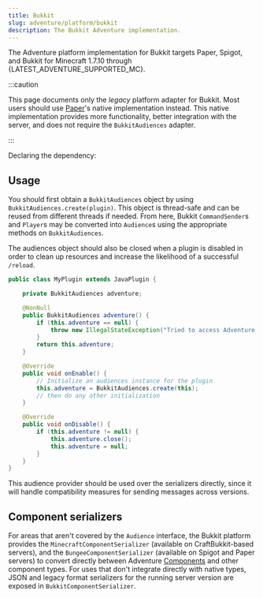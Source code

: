 ```yaml
---
title: Bukkit
slug: adventure/platform/bukkit
description: The Bukkit Adventure implementation.
---
```



The Adventure platform implementation for Bukkit targets Paper, Spigot, and Bukkit for
Minecraft 1.7.10 through {LATEST_ADVENTURE_SUPPORTED_MC}.

:::caution

This page documents only the *legacy* platform adapter for Bukkit. Most users should use [Paper](/paper)'s native implementation instead.
This native implementation provides more functionality, better integration with the server, and does not require the `BukkitAudiences` adapter.

:::

Declaring the dependency:

<Dependency group="net.kyori" name="adventure-platform-bukkit" version={LATEST_ADVENTURE_PLATFORM_RELEASE} />

## Usage

You should first obtain a `BukkitAudiences` object by using `BukkitAudiences.create(plugin)`. This object is thread-safe
and can be reused from different threads if needed. From here, Bukkit `CommandSender`s and `Player`s may be converted into
`Audience`s using the appropriate methods on `BukkitAudiences`.

The audiences object should also be closed when a plugin is disabled in order to clean up resources and increase the likelihood of a successful `/reload`.

```java
public class MyPlugin extends JavaPlugin {

    private BukkitAudiences adventure;

    @NonNull
    public BukkitAudiences adventure() {
        if (this.adventure == null) {
            throw new IllegalStateException("Tried to access Adventure when the plugin was disabled!");
        }
        return this.adventure;
    }

    @Override
    public void onEnable() {
        // Initialize an audiences instance for the plugin
        this.adventure = BukkitAudiences.create(this);
        // then do any other initialization
    }

    @Override
    public void onDisable() {
        if (this.adventure != null) {
            this.adventure.close();
            this.adventure = null;
        }
    }
}
```

This audience provider should be used over the serializers directly, since it will handle compatibility measures for sending messages across versions.

## Component serializers

For areas that aren't covered by the `Audience` interface, the Bukkit platform provides the `MinecraftComponentSerializer`
(available on CraftBukkit-based servers), and the `BungeeComponentSerializer` (available on Spigot and Paper servers)
to convert directly between Adventure [Components](/adventure/text) and other component types. For uses that don't integrate
directly with native types, JSON and legacy format serializers for the running server version are exposed in `BukkitComponentSerializer`.
